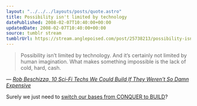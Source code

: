 ```yaml
---
layout: "../../../layouts/posts/quote.astro"
title: Possibility isn't limited by technology
datePublished: 2008-02-07T10:40:00+00:00
updatedDate: 2008-02-07T10:40:00+00:00
source: tumblr stream
tumblrUrl: https://stream.anglepoised.com/post/25738213/possibility-isnt-limited-by-technology-and-its
---
```


> Possibility isn&rsquo;t limited by technology. And it&rsquo;s certainly not limited by human imagination. What makes something impossible is the lack of cold, hard, cash.

— <cite>[Rob Beschizza, _10 Sci-Fi Techs We Could Build If They Weren't So Damn Expensive_](https://www.wired.com/2008/01/10-sci-fi-techs/)</cite>

Surely we just need to <a href="http://www.firaxis.com/games/game_detail.php?gameid=7">switch our bases from CONQUER to BUILD</a>?
